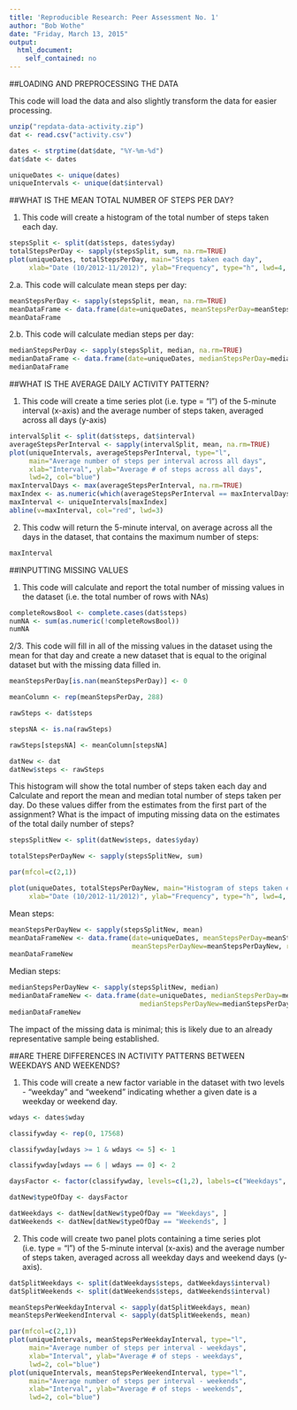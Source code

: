 ```yaml
---
title: 'Reproducible Research: Peer Assessment No. 1'
author: "Bob Wothe"
date: "Friday, March 13, 2015"
output:
  html_document:
    self_contained: no
---
```

##LOADING AND PREPROCESSING THE DATA

This code will load the data and also slightly transform the data for easier processing.

```r
unzip("repdata-data-activity.zip")
dat <- read.csv("activity.csv")

dates <- strptime(dat$date, "%Y-%m-%d")
dat$date <- dates

uniqueDates <- unique(dates)
uniqueIntervals <- unique(dat$interval)
```

##WHAT IS THE MEAN TOTAL NUMBER OF STEPS PER DAY?

1. This code will create a histogram of the total number of steps taken each day. 

```r
stepsSplit <- split(dat$steps, dates$yday)
totalStepsPerDay <- sapply(stepsSplit, sum, na.rm=TRUE)
plot(uniqueDates, totalStepsPerDay, main="Steps taken each day", 
     xlab="Date (10/2012-11/2012)", ylab="Frequency", type="h", lwd=4, col="blue")
```

2.a. This code will calculate mean steps per day: 

```r
meanStepsPerDay <- sapply(stepsSplit, mean, na.rm=TRUE)
meanDataFrame <- data.frame(date=uniqueDates, meanStepsPerDay=meanStepsPerDay, row.names=NULL)
meanDataFrame
```

2.b. This code will calculate median steps per day:
```r
medianStepsPerDay <- sapply(stepsSplit, median, na.rm=TRUE)
medianDataFrame <- data.frame(date=uniqueDates, medianStepsPerDay=medianStepsPerDay, row.names=NULL)
medianDataFrame
```

##WHAT IS THE AVERAGE DAILY ACTIVITY PATTERN?

1. This code will create a time series plot (i.e. type = "l") of the 5-minute interval (x-axis) and the average number of steps taken, averaged across all days (y-axis)

```r
intervalSplit <- split(dat$steps, dat$interval)
averageStepsPerInterval <- sapply(intervalSplit, mean, na.rm=TRUE)
plot(uniqueIntervals, averageStepsPerInterval, type="l",
     main="Average number of steps per interval across all days", 
     xlab="Interval", ylab="Average # of steps across all days", 
     lwd=2, col="blue")
maxIntervalDays <- max(averageStepsPerInterval, na.rm=TRUE)
maxIndex <- as.numeric(which(averageStepsPerInterval == maxIntervalDays))
maxInterval <- uniqueIntervals[maxIndex]
abline(v=maxInterval, col="red", lwd=3)
```

2. This codw will return the 5-minute interval, on average across all the days in the dataset, that contains the maximum number of steps:

```r
maxInterval
```

##INPUTTING MISSING VALUES

1. This code will calculate and report the total number of missing values in the dataset (i.e. the total number of rows with NAs)

```r
completeRowsBool <- complete.cases(dat$steps)
numNA <- sum(as.numeric(!completeRowsBool))
numNA
```

2/3. This code will fill in all of the missing values in the dataset using the mean for that day and create a new dataset that is equal to the original dataset but with the missing data filled in.

```r
meanStepsPerDay[is.nan(meanStepsPerDay)] <- 0

meanColumn <- rep(meanStepsPerDay, 288)

rawSteps <- dat$steps

stepsNA <- is.na(rawSteps)

rawSteps[stepsNA] <- meanColumn[stepsNA]

datNew <- dat
datNew$steps <- rawSteps
```

This histogram will show the total number of steps taken each day and Calculate and report the mean and median total number of steps taken per day. Do these values differ from the estimates from the first part of the assignment? What is the impact of imputing missing data on the estimates of the total daily number of steps?

```r

stepsSplitNew <- split(datNew$steps, dates$yday)

totalStepsPerDayNew <- sapply(stepsSplitNew, sum)

par(mfcol=c(2,1))

plot(uniqueDates, totalStepsPerDayNew, main="Histogram of steps taken each day", 
     xlab="Date (10/2012-11/2012)", ylab="Frequency", type="h", lwd=4, col="blue")
```

Mean steps:

```r
meanStepsPerDayNew <- sapply(stepsSplitNew, mean)
meanDataFrameNew <- data.frame(date=uniqueDates, meanStepsPerDay=meanStepsPerDay, 
                               meanStepsPerDayNew=meanStepsPerDayNew, row.names=NULL)
meanDataFrameNew
```

Median steps:

```r
medianStepsPerDayNew <- sapply(stepsSplitNew, median)
medianDataFrameNew <- data.frame(date=uniqueDates, medianStepsPerDay=medianStepsPerDay, 
                                 medianStepsPerDayNew=medianStepsPerDayNew, row.names=NULL)
medianDataFrameNew
```

The impact of the missing data is minimal; this is likely due to an already representative sample being established.

##ARE THERE DIFFERENCES IN ACTIVITY PATTERNS BETWEEN WEEKDAYS AND WEEKENDS?

1. This code will create a new factor variable in the dataset with two levels - "weekday" and "weekend" indicating whether a given date is a weekday or weekend day.

```r
wdays <- dates$wday

classifywday <- rep(0, 17568)

classifywday[wdays >= 1 & wdays <= 5] <- 1

classifywday[wdays == 6 | wdays == 0] <- 2

daysFactor <- factor(classifywday, levels=c(1,2), labels=c("Weekdays", "Weekends"))

datNew$typeOfDay <- daysFactor

datWeekdays <- datNew[datNew$typeOfDay == "Weekdays", ]
datWeekends <- datNew[datNew$typeOfDay == "Weekends", ]
```

2. This code will create two panel plots containing a time series plot (i.e. type = "l") of the 5-minute interval (x-axis) and the average number of steps taken, averaged across all weekday days and weekend days (y-axis). 

```r
datSplitWeekdays <- split(datWeekdays$steps, datWeekdays$interval)
datSplitWeekends <- split(datWeekends$steps, datWeekends$interval)

meanStepsPerWeekdayInterval <- sapply(datSplitWeekdays, mean)
meanStepsPerWeekendInterval <- sapply(datSplitWeekends, mean)

par(mfcol=c(2,1))
plot(uniqueIntervals, meanStepsPerWeekdayInterval, type="l",
     main="Average number of steps per interval - weekdays", 
     xlab="Interval", ylab="Average # of steps - weekdays", 
     lwd=2, col="blue")
plot(uniqueIntervals, meanStepsPerWeekendInterval, type="l",
     main="Average number of steps per interval - weekends", 
     xlab="Interval", ylab="Average # of steps - weekends", 
     lwd=2, col="blue")
```